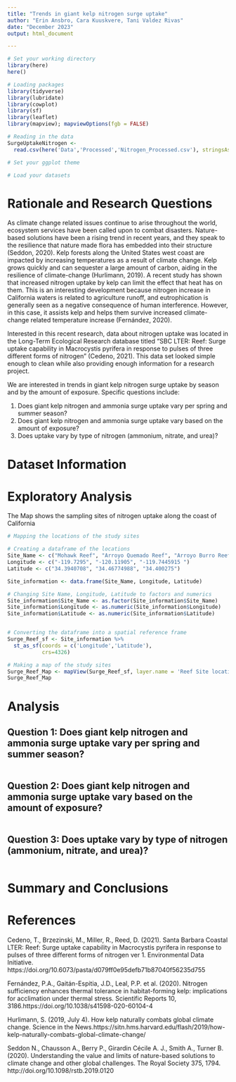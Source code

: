 ```yaml
---
title: "Trends in giant kelp nitrogen surge uptake"
author: "Erin Ansbro, Cara Kuuskvere, Tani Valdez Rivas"
date: "December 2023"
output: html_document

---
```

\newpage
\tableofcontents 
\newpage
\listoftables 
\newpage
\listoffigures 
\newpage

```r
# Set your working directory
library(here)
here()

# Loading packages
library(tidyverse)
library(lubridate)
library(cowplot)
library(sf)
library(leaflet)
library(mapview); mapviewOptions(fgb = FALSE)

# Reading in the data
SurgeUptakeNitrogen <-
  read.csv(here('Data','Processed','Nitrogen_Processed.csv'), stringsAsFactors=TRUE)

# Set your ggplot theme

# Load your datasets

```


# Rationale and Research Questions

As climate change related issues continue to arise throughout the world, ecosystem services have been called upon to combat disasters. Nature-based solutions have been a rising trend in recent years, and they speak to the resilience that nature made flora has embedded into their structure (Seddon, 2020). Kelp forests along the United States west coast are impacted by increasing temperatures as a result of climate change. Kelp grows quickly and can sequester a large amount of carbon, aiding in the resilience of climate-change (Hurlimann, 2019). A recent study has shown that increased nitrogen uptake by kelp can limit the effect that heat has on them. This is an interesting development because nitrogen increase in California waters is related to agriculture runoff, and eutrophication is generally seen as a negative consequence of human interference. However, in this case, it assists kelp and helps them survive increased climate-change related temperature increase (Fernández, 2020).

Interested in this recent research, data about nitrogen uptake was located in the Long-Term Ecological Research database titled “SBC LTER: Reef: Surge uptake capability in Macrocystis pyrifera in response to pulses of three different forms of nitrogen” (Cedeno, 2021). This data set looked simple enough to clean while also providing enough information for a research project. 

We are interested in trends in giant kelp nitrogen surge uptake by season and by the amount of exposure. Specific questions include:

1. Does giant kelp nitrogen and ammonia surge uptake vary per spring and summer season?
2. Does giant kelp nitrogen and ammonia surge uptake vary based on the amount of exposure?
3. Does uptake vary by type of nitrogen (ammonium, nitrate, and urea)?


\newpage

# Dataset Information



\newpage

# Exploratory Analysis 

The Map shows the sampling sites of nitrogen uptake along the coast of California
```r

# Mapping the locations of the study sites

# Creating a dataframe of the locations
Site_Name <- c("Mohawk Reef", "Arroyo Quemado Reef", "Arroyo Burro Reef")
Longitude <- c("-119.7295", "-120.11905", "-119.7445915	")
Latitude <- c("34.3940708", "34.46774988", "34.400275")

Site_information <- data.frame(Site_Name, Longitude, Latitude)

# Changing Site Name, Longitude, Latitude to factors and numerics
Site_information$Site_Name <- as.factor(Site_information$Site_Name)
Site_information$Longitude <- as.numeric(Site_information$Longitude)
Site_information$Latitude <- as.numeric(Site_information$Latitude)


# Converting the dataframe into a spatial reference frame
Surge_Reef_sf <- Site_information %>% 
  st_as_sf(coords = c('Longitude','Latitude'),
           crs=4326)

# Making a map of the study sites
Surge_Reef_Map <- mapView(Surge_Reef_sf, layer.name = 'Reef Site locations')
Surge_Reef_Map

```


\newpage

# Analysis



## Question 1: Does giant kelp nitrogen and ammonia surge uptake vary per spring and summer season?

```r

```


## Question 2:  Does giant kelp nitrogen and ammonia surge uptake vary based on the amount of exposure?

```r

```


## Question 3: Does uptake vary by type of nitrogen (ammonium, nitrate, and urea)?

```r

```


\newpage

# Summary and Conclusions


\newpage

# References
Cedeno, T., Brzezinski, M., Miller, R., Reed, D. (2021). Santa Barbara Coastal LTER: Reef: Surge uptake capability in Macrocystis pyrifera in response to pulses of three different forms of nitrogen ver 1. Environmental Data Initiative. https://doi.org/10.6073/pasta/d079ff0e95defb71b87040f56235d755 

Fernández, P.A., Gaitán-Espitia, J.D., Leal, P.P. et al. (2020). Nitrogen sufficiency enhances thermal tolerance in habitat-forming kelp: implications for acclimation under thermal stress. Scientific Reports 10, 3186.https://doi.org/10.1038/s41598-020-60104-4

Hurlimann, S. (2019, July 4). How kelp naturally combats global climate change. Science in the News.https://sitn.hms.harvard.edu/flash/2019/how-kelp-naturally-combats-global-climate-change/  

Seddon N., Chausson A., Berry P., Girardin Cécile A. J., Smith A., Turner B. (2020). Understanding the value and limits of nature-based solutions to climate change and other global challenges. The Royal Society 375, 1794. http://doi.org/10.1098/rstb.2019.0120 

